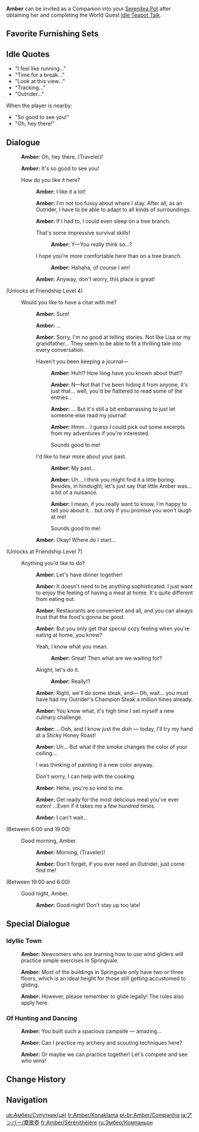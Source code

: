 {{CharacterTabs}}
{{Furnishing Infobox
|title          = Amber
|id             = 368110
|image          = Character Amber Thumb.png
|category       = Companion
|subcategory    = Companion
|rarity         = 4
|adeptal_energy = 300
|load           = 1200
|description    = Character In-Residence
}}
'''Amber''' can be invited as a Companion into your [[Serenitea Pot]] after obtaining her and completing the World Quest [[Idle Teapot Talk]].

==Favorite Furnishing Sets==
{{HousingCompanion|favorite}}
{{Companion Favor Table}}

==Idle Quotes==
*"I feel like running..."
*"Time for a break..."
*"Look at this view..."
*"Tracking..."
*"Outrider..."
When the player is nearby:
*"So good to see you!"
*"Oh, hey there!"

==Dialogue==
{{Dialogue start}}
:{{A|vo ambor mimitomo hello 01.ogg}} '''Amber:''' Oh, hey there, (Traveler)!
:{{A|vo ambor mimitomo hello 02.ogg}} '''Amber:''' It's so good to see you!
:{{DIcon}} How do you like it here?
::{{A|vo ambor mimitomo friendship1 01.ogg}} '''Amber:''' I like it a lot!
::{{A|vo ambor mimitomo friendship1 02.ogg}} '''Amber:''' I'm not too fussy about where I stay. After all, as an Outrider, I have to be able to adapt to all kinds of surroundings.
::{{A|vo ambor mimitomo friendship1 03.ogg}} '''Amber:''' If I had to, I could even sleep on a tree branch.
::{{DIcon}} That's some impressive survival skills!
:::{{A|vo ambor mimitomo friendship1 04a.ogg}} '''Amber:''' Y&mdash;You really think so...?
::{{DIcon}} I hope you're more comfortable here than on a tree branch.
:::{{A|vo ambor mimitomo friendship1 04b.ogg}} '''Amber:''' Hahaha, of course I am!
::{{A|vo ambor mimitomo friendship1 05.ogg}} '''Amber:''' Anyway, don't worry, this place is great!
;(Unlocks at Friendship Level 4)
:{{DIcon}} Would you like to have a chat with me?
::{{A|vo ambor mimitomo friendship2 01.ogg}} '''Amber:''' Sure!
::{{A|vo ambor mimitomo friendship2 02.ogg}} '''Amber:''' ...
::{{A|vo ambor mimitomo friendship2 03.ogg}} '''Amber:''' Sorry, I'm no good at telling stories. Not like Lisa or my grandfather... They seem to be able to fit a thrilling tale into every conversation.
::{{DIcon}} Haven't you been keeping a journal&mdash;
:::{{A|vo ambor mimitomo friendship2 04a 1.ogg}} '''Amber:''' Huh!? How long have you known about that!?
:::{{A|vo ambor mimitomo friendship2 04a 2.ogg}} '''Amber:''' N&mdash;Not that I've been hiding it from anyone, it's just that... well, you'd be flattered to read some of the entries...
:::{{A|vo ambor mimitomo friendship2 04a 3.ogg}} '''Amber:''' ... But it's still a bit embarrassing to just let someone else read my journal!
:::{{A|vo ambor mimitomo friendship2 04a 4.ogg}} '''Amber:''' Hmm... I guess I could pick out some excerpts from my adventures if you're interested.
:::{{DIcon}} Sounds good to me!
::{{DIcon}} I'd like to hear more about your past.
:::{{A|vo ambor mimitomo friendship2 04b 1.ogg}} '''Amber:''' My past...
:::{{A|vo ambor mimitomo friendship2 04b 2.ogg}} '''Amber:''' Uh... I think you might find it a little boring. Besides, in hindsight, let's just say that little Amber was... a bit of a nuisance.
:::{{A|vo ambor mimitomo friendship2 04b 3.ogg}} '''Amber:''' I mean, if you really want to know, I'm happy to tell you about it... but only if you promise you won't laugh at me!
:::{{DIcon}} Sounds good to me!
::{{A|vo ambor mimitomo friendship2 05.ogg}} '''Amber:''' Okay! Where do I start...
;(Unlocks at Friendship Level 7)
:{{DIcon}} Anything you'd like to do?
::{{A|vo ambor mimitomo friendship3 01.ogg}} '''Amber:''' Let's have dinner together!
::{{A|vo ambor mimitomo friendship3 02.ogg}} '''Amber:''' It doesn't need to be anything sophisticated. I just want to enjoy the feeling of having a meal at home. It's quite different from eating out.
::{{A|vo ambor mimitomo friendship3 03.ogg}} '''Amber:''' Restaurants are convenient and all, and you can always trust that the food's gonna be good.
::{{A|vo ambor mimitomo friendship3 04.ogg}} '''Amber:''' But you only get that special cozy feeling when you're eating at home, you know?
::{{DIcon}} Yeah, I know what you mean.
:::{{A|vo ambor mimitomo friendship3 05a.ogg}} '''Amber:''' Great! Then what are we waiting for?
::{{DIcon}} Alright, let's do it.
:::{{A|vo ambor mimitomo friendship3 05b.ogg}} '''Amber:''' Really!?
::{{A|vo ambor mimitomo friendship3 06.ogg}} '''Amber:''' Right, we'll do some steak, and&mdash; Oh, wait... you must have had my Outrider's Champion Steak a million times already.
::{{A|vo ambor mimitomo friendship3 07.ogg}} '''Amber:''' You know what, it's high time I set myself a new culinary challenge.
::{{A|vo ambor mimitomo friendship3 08.ogg}} '''Amber:''' ...Ooh, and I know just the dish &mdash; today, I'll try my hand at a Sticky Honey Roast!
::{{A|vo ambor mimitomo friendship3 09.ogg}} '''Amber:''' Uh... But what if the smoke changes the color of your ceiling...
::{{DIcon}} I was thinking of painting it a new color anyway.
::{{DIcon}} Don't worry, I can help with the cooking.
::{{A|vo ambor mimitomo friendship3 10.ogg}} '''Amber:''' Hehe, you're so kind to me.
::{{A|vo ambor mimitomo friendship3 11.ogg}} '''Amber:''' Get ready for the most delicious meal you've ever eaten! ...Even if it takes me a few hundred times.
::{{A|vo ambor mimitomo friendship3 12.ogg}} '''Amber:''' I can't wait...
;<nowiki>(Between 6:00 and 19:00)</nowiki>
:{{DIcon}} Good morning, Amber.
::{{A|vo ambor mimitomo morning 01.ogg}} '''Amber:''' Morning, (Traveler)!
::{{A|vo ambor mimitomo morning 02.ogg}} '''Amber:''' Don't forget, if you ever need an Outrider, just come find me!
;<nowiki>(Between 19:00 and 6:00)</nowiki>
:{{DIcon}} Good night, Amber.
::{{A|vo ambor mimitomo night 01.ogg}} '''Amber:''' Good night! Don't stay up too late!
{{Dialogue end}}

==Special Dialogue==
{{HousingCompanion|special}}

===Idyllic Town===
{{Dialogue start}}
:{{A|vo mimitomo md ambor village 01.ogg}} '''Amber:''' Newcomers who are learning how to use wind gliders will practice simple exercises in Springvale.
:{{A|vo mimitomo md ambor village 02.ogg}} '''Amber:''' Most of the buildings in Springvale only have two or three floors, which is an ideal height for those still getting accustomed to gliding.
:{{A|vo mimitomo md ambor village 03.ogg}} '''Amber:''' However, please remember to glide legally! The rules also apply here.
{{Dialogue end}}

===Of Hunting and Dancing===
{{Dialogue start}}
:{{A|vo mimitomo md ambor hillichurl 01.ogg}} '''Amber:''' You built such a spacious campsite &mdash; amazing...
:{{A|vo mimitomo md ambor hillichurl 02.ogg}} '''Amber:''' Can I practice my archery and scouting techniques here?
:{{A|vo mimitomo md ambor hillichurl 03.ogg}} '''Amber:''' Or maybe we can practice together! Let's compete and see who wins!
{{Dialogue end}}

==Change History==
{{Change History|1.6}}

==Navigation==
{{Furnishing Navbox/Living|Companion}}

[[uk:Амбер/Супутник(ця)]]
[[tr:Amber/Konaklama]]
[[pt-br:Amber/Companhia]]
[[ja:アンバー/塵歌壺]]
[[fr:Amber/Sérénithéière]]
[[ru:Эмбер/Компаньон]]